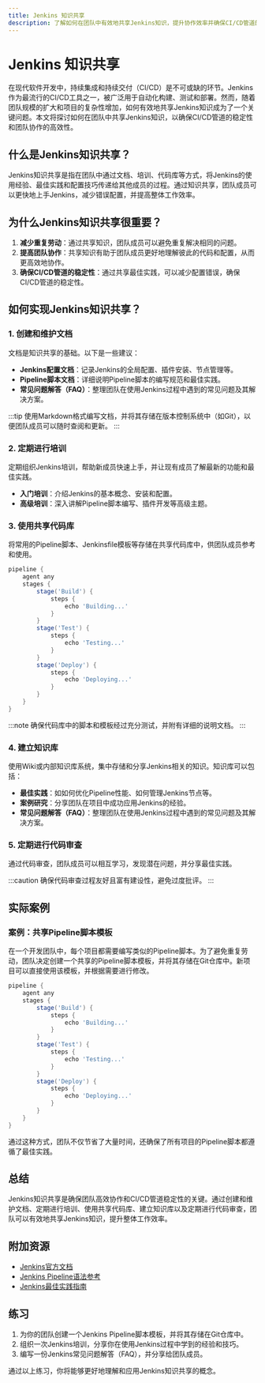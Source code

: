 ```yaml
---
title: Jenkins 知识共享
description: 了解如何在团队中有效地共享Jenkins知识，提升协作效率并确保CI/CD管道的稳定性。
---
```


# Jenkins 知识共享

在现代软件开发中，持续集成和持续交付（CI/CD）是不可或缺的环节。Jenkins作为最流行的CI/CD工具之一，被广泛用于自动化构建、测试和部署。然而，随着团队规模的扩大和项目的复杂性增加，如何有效地共享Jenkins知识成为了一个关键问题。本文将探讨如何在团队中共享Jenkins知识，以确保CI/CD管道的稳定性和团队协作的高效性。

## 什么是Jenkins知识共享？

Jenkins知识共享是指在团队中通过文档、培训、代码库等方式，将Jenkins的使用经验、最佳实践和配置技巧传递给其他成员的过程。通过知识共享，团队成员可以更快地上手Jenkins，减少错误配置，并提高整体工作效率。

## 为什么Jenkins知识共享很重要？

1. **减少重复劳动**：通过共享知识，团队成员可以避免重复解决相同的问题。
2. **提高团队协作**：共享知识有助于团队成员更好地理解彼此的代码和配置，从而更高效地协作。
3. **确保CI/CD管道的稳定性**：通过共享最佳实践，可以减少配置错误，确保CI/CD管道的稳定性。

## 如何实现Jenkins知识共享？

### 1. 创建和维护文档

文档是知识共享的基础。以下是一些建议：

- **Jenkins配置文档**：记录Jenkins的全局配置、插件安装、节点管理等。
- **Pipeline脚本文档**：详细说明Pipeline脚本的编写规范和最佳实践。
- **常见问题解答（FAQ）**：整理团队在使用Jenkins过程中遇到的常见问题及其解决方案。

:::tip
使用Markdown格式编写文档，并将其存储在版本控制系统中（如Git），以便团队成员可以随时查阅和更新。
:::

### 2. 定期进行培训

定期组织Jenkins培训，帮助新成员快速上手，并让现有成员了解最新的功能和最佳实践。

- **入门培训**：介绍Jenkins的基本概念、安装和配置。
- **高级培训**：深入讲解Pipeline脚本编写、插件开发等高级主题。

### 3. 使用共享代码库

将常用的Pipeline脚本、Jenkinsfile模板等存储在共享代码库中，供团队成员参考和使用。

```groovy
pipeline {
    agent any
    stages {
        stage('Build') {
            steps {
                echo 'Building...'
            }
        }
        stage('Test') {
            steps {
                echo 'Testing...'
            }
        }
        stage('Deploy') {
            steps {
                echo 'Deploying...'
            }
        }
    }
}
```

:::note
确保代码库中的脚本和模板经过充分测试，并附有详细的说明文档。
:::

### 4. 建立知识库

使用Wiki或内部知识库系统，集中存储和分享Jenkins相关的知识。知识库可以包括：

- **最佳实践**：如如何优化Pipeline性能、如何管理Jenkins节点等。
- **案例研究**：分享团队在项目中成功应用Jenkins的经验。
- **常见问题解答（FAQ）**：整理团队在使用Jenkins过程中遇到的常见问题及其解决方案。

### 5. 定期进行代码审查

通过代码审查，团队成员可以相互学习，发现潜在问题，并分享最佳实践。

:::caution
确保代码审查过程友好且富有建设性，避免过度批评。
:::

## 实际案例

### 案例：共享Pipeline脚本模板

在一个开发团队中，每个项目都需要编写类似的Pipeline脚本。为了避免重复劳动，团队决定创建一个共享的Pipeline脚本模板，并将其存储在Git仓库中。新项目可以直接使用该模板，并根据需要进行修改。

```groovy
pipeline {
    agent any
    stages {
        stage('Build') {
            steps {
                echo 'Building...'
            }
        }
        stage('Test') {
            steps {
                echo 'Testing...'
            }
        }
        stage('Deploy') {
            steps {
                echo 'Deploying...'
            }
        }
    }
}
```

通过这种方式，团队不仅节省了大量时间，还确保了所有项目的Pipeline脚本都遵循了最佳实践。

## 总结

Jenkins知识共享是确保团队高效协作和CI/CD管道稳定性的关键。通过创建和维护文档、定期进行培训、使用共享代码库、建立知识库以及定期进行代码审查，团队可以有效地共享Jenkins知识，提升整体工作效率。

## 附加资源

- [Jenkins官方文档](https://www.jenkins.io/doc/)
- [Jenkins Pipeline语法参考](https://www.jenkins.io/doc/book/pipeline/syntax/)
- [Jenkins最佳实践指南](https://www.jenkins.io/doc/book/pipeline/best-practices/)

## 练习

1. 为你的团队创建一个Jenkins Pipeline脚本模板，并将其存储在Git仓库中。
2. 组织一次Jenkins培训，分享你在使用Jenkins过程中学到的经验和技巧。
3. 编写一份Jenkins常见问题解答（FAQ），并分享给团队成员。

通过以上练习，你将能够更好地理解和应用Jenkins知识共享的概念。